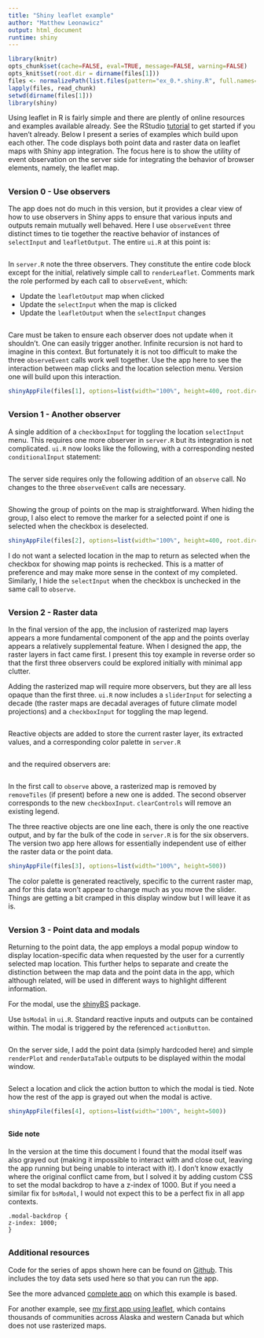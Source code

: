 ```yaml
---
title: "Shiny leaflet example"
author: "Matthew Leonawicz"
output: html_document
runtime: shiny
---
```


```r
library(knitr)
opts_chunk$set(cache=FALSE, eval=TRUE, message=FALSE, warning=FALSE)
opts_knit$set(root.dir = dirname(files[1]))
files <- normalizePath(list.files(pattern="ex_0.*.shiny.R", full.names=TRUE))
lapply(files, read_chunk)
setwd(dirname(files[1]))
library(shiny)
```

Using leaflet in R is fairly simple and there are plently of online resources and examples available already.
See the RStudio [tutorial](https://rstudio.github.io/leaflet/) to get started if you haven't already.
Below I present a series of examples which build upon each other.
The code displays both point data and raster data on leaflet maps with Shiny app integration.
The focus here is to show the utility of event observation on the server side for integrating the behavior of browser elements, namely, the leaflet map.

##
##
### Version 0 - Use observers

The app does not do much in this version, but it provides a clear view of how to use observers in Shiny apps to ensure that various inputs and outputs remain mutually well behaved.
Here I use `observeEvent` three distinct times to tie together the reactive behavior of instances of `selectInput` and `leafletOutput`.
The entire `ui.R` at this point is:

```r
```

In `server.R` note the three observers. They constitute the entire code block except for the initial, relatively simple call to `renderLeaflet`.
Comments mark the role performed by each call to `observeEvent`, which:

*    Update the `leafletOutput` map when clicked
*    Update the `selectInput` when the map is clicked
*    Update the `leafletOutput` when the `selectInput` changes

```r
```

Care must be taken to ensure each observer does not update when it shouldn't. One can easily trigger another. Infinite recursion is not hard to imagine in this context.
But fortunately it is not too difficult to make the three `observeEvent` calls work well together.
Use the app here to see the interaction between map clicks and the location selection menu. Version one will build upon this interaction.

```r
shinyAppFile(files[1], options=list(width="100%", height=400, root.dir=dirname(files[1])))
```

##
##
### Version 1 - Another observer

A single addition of a `checkboxInput` for toggling the location `selectInput` menu.
This requires one more observer in `server.R` but its integration is not complicated.
`ui.R` now looks like the following, with a corresponding nested `conditionalInput` statement:

```r
```

The server side requires only the following addition of an `observe` call. No changes to the three `observeEvent` calls are necessary.

```r
```

Showing the group of points on the map is straightforward.
When hiding the group, I also elect to remove the marker for a selected point if one is selected when the checkbox is deselected.

```r
shinyAppFile(files[2], options=list(width="100%", height=400, root.dir=dirname(files[1])))
```

I do not want a selected location in the map to return as selected when the checkbox for showing map points is rechecked.
This is a matter of preference and may make more sense in the context of my completed.
Similarly, I hide the `selectInput` when the checkbox is unchecked in the same call to `observe`.

##
##
### Version 2 - Raster data

In the final version of the app, the inclusion of rasterized map layers appears a more fundamental component of the app and the points overlay appears a relatively supplemental feature.
When I designed the app, the raster layers in fact came first. I present this toy example in reverse order so that the first three observers could be explored initially with minimal app clutter.

Adding the rasterized map will require more observers, but they are all less opaque than the first three.
`ui.R` now includes a `sliderInput` for selecting a decade (the raster maps are decadal averages of future climate model projections) and a `checkboxInput` for toggling the map legend.

```r
```

Reactive objects are added to store the current raster layer, its extracted values, and a corresponding color palette in `server.R`

```r
```

and the required observers are:

```r
```

In the first call to `observe` above, a rasterized map is removed by `removeTiles` (if present) before a new one is added.
The second observer corresponds to the new `checkboxInput`. `clearControls` will remove an existing legend.

The three reactive objects are one line each, there is only the one reactive output, and by far the bulk of the code in `server.R` is for the six observers.
The version two app here allows for essentially independent use of either the raster data or the point data.

```r
shinyAppFile(files[3], options=list(width="100%", height=500))
```

The color palette is generated reactively, specific to the current raster map, and for this data won't appear to change much as you move the slider.
Things are getting a bit cramped in this display window but I will leave it as is.

##
##
### Version 3 - Point data and modals

Returning to the point data, the app employs a modal popup window to display location-specific data when requested by the user for a currently selected map location.
This further helps to separate and create the distinction between the map data and the point data in the app,
which although related, will be used in different ways to highlight different information.

For the modal, use the [shinyBS](https://ebailey78.github.io/shinyBS/index.html) package.

Use `bsModal` in `ui.R`. Standard reactive inputs and outputs can be contained within. The modal is triggered by the referenced `actionButton`.

```r
```

On the server side, I add the point data (simply hardcoded here) and simple `renderPlot` and `renderDataTable` outputs to be displayed within the modal window.

```r
```

Select a location and click the action button to which the modal is tied. Note how the rest of the app is grayed out when the modal is active.

```r
shinyAppFile(files[4], options=list(width="100%", height=500))
```

##
#### Side note
In the version at the time this document I found that the modal itself was also grayed out (making it impossible to interact with and close out, leaving the app running but being unable to interact with it).
I don't know exactly where the original conflict came from, but I solved it by adding custom CSS to set the modal backdrop to have a z-index of 1000.
But if you need a similar fix for `bsModal`, I would not expect this to be a perfect fix in all app contexts.

```
.modal-backdrop {
z-index: 1000;
}
```

##
##
### Additional resources

Code for the series of apps shown here can be found on [Github](https://github.com/leonawicz/nwt).
This includes the toy data sets used here so that you can run the app.

See the more advanced [complete app](http://shiny.snap.uaf.edu/nwtapp/) on which this example is based.

For another example, see [my first app using leaflet](http://shiny.snap.uaf.edu/cc4liteFinal/),
which contains thousands of communities across Alaska and western Canada but which does not use rasterized maps.
